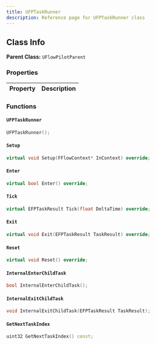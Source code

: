 ```yaml
---
title: UFPTaskRunner
description: Reference page for UFPTaskRunner class
---
```


## Class Info
__Parent Class:__ `UFlowPilotParent`

### Properties

| Property | Description |
| :--- | :--- |

### Functions

#### `UFPTaskRunner` 

```cpp
UFPTaskRunner();
```

#### `Setup` 

```cpp
virtual void Setup(FFlowContext* InContext) override;
```

#### `Enter` 

```cpp
virtual bool Enter() override;
```

#### `Tick` 

```cpp
virtual EFPTaskResult Tick(float DeltaTime) override;
```

#### `Exit` 

```cpp
virtual void Exit(EFPTaskResult TaskResult) override;
```

#### `Reset` 

```cpp
virtual void Reset() override;
```

#### `InternalEnterChildTask` 

```cpp
bool InternalEnterChildTask();
```

#### `InternalExitChildTask` 

```cpp
void InternalExitChildTask(EFPTaskResult TaskResult);
```

#### `GetNextTaskIndex` 

```cpp
uint32 GetNextTaskIndex() const;
```

